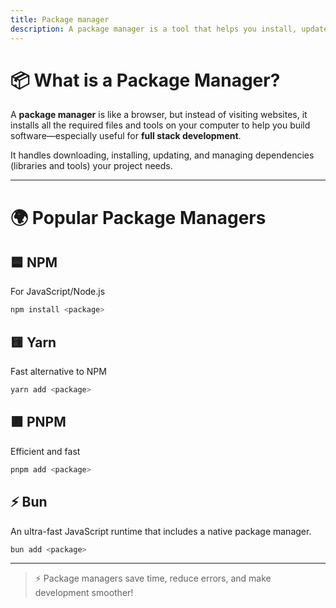 ```yaml
---
title: Package manager
description: A package manager is a tool that helps you install, update, and manage the software libraries your project needs.
---
```


# 📦 What is a Package Manager?

A **package manager** is like a browser, but instead of visiting websites, it installs all the required files and tools on your computer to help you build software—especially useful for **full stack development**.

It handles downloading, installing, updating, and managing dependencies (libraries and tools) your project needs.

---

# 🌍 Popular Package Managers

## 🟦 NPM
For JavaScript/Node.js  
```bash
npm install <package>
```

## 🟨 Yarn  
Fast alternative to NPM  
```bash
yarn add <package>
```

## 🟪 PNPM  
Efficient and fast  
```bash
pnpm add <package>
```

## ⚡ Bun  
An ultra-fast JavaScript runtime that includes a native package manager.
```bash
bun add <package>
```

---

> ⚡ Package managers save time, reduce errors, and make development smoother!
